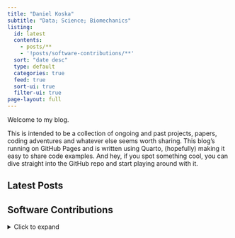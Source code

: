 ```yaml
---
title: "Daniel Koska"
subtitle: "Data; Science; Biomechanics"
listing:
  id: latest
  contents:
    - posts/**
    - '!posts/software-contributions/**'
  sort: "date desc"
  type: default
  categories: true
  feed: true
  sort-ui: true
  filter-ui: true
page-layout: full
---
```


Welcome to my blog.

This is intended to be a collection of ongoing and past projects, papers, coding adventures and whatever else seems worth sharing. This blog's running on GitHub Pages and is written using Quarto, (hopefully) making it easy to share code examples. And hey, if you spot something cool, you can dive straight into the GitHub repo and start playing around with it.

## Latest Posts

## Software Contributions

<details>

<summary>Click to expand</summary>

### Functional Bootstrapped Bands (FunBootBand)

#### Background story

<details>

<summary>Click to expand</summary>

The whole journey began when I started thinking about ways to adequately characterize differences between joint angles calculated from different measurement systems. In my case, I wanted to compare joint angles from a 3D camera system and an inertial measurement unit system. In terms of choosing appropriate statistics, there are some good reads about what **not** to do and how to implement methods for **discrete** data. See, e. g., the highly cited work by Bland and Altman (e.g the papers form 1986, or 2007), who introduced the so called Limits of Agreement (LoA) approach. There's much less literature, however, on how to handle continuous differences between two measurement systems.

One paper that caught my attention is the article by [Røslien et al., (2012)](https://doi.org/10.1016/j.gaitpost.2012.05.001), which describes a way to expand the LoA method to continuous data by using a functional approach. The paper in a nutshell: Continuous data (aka curves) are approximated using functions to calculate a functional counterpart of the LoA. The problem, however, is that the approach described in the paper is not entirely functional. Rather, the actual calculation of the Functional Limits of Agreement is carried out for each individual point of the previously determined functional curves (for details see the implementation in the utilized R package *fda* by James Ramsay). Strictly speaking, this turns the whole idea of using functions on its head and results in functional LoA (or more generally: statistical bands) that are likely too narrow ([Koska et al., 2023](https://doi.org/10.1016/j.jbiomech.2023.111506)). Applied to my original problem of describing continuous differences between measurement systems, this would mean that the random measurement error is likely underestimated.

Another paper that describes a functional approach is the one by [Lenhoff et al. (1999)](https://doi.org/10.1016/S0966-6362(98)00043-5), i.e., curves/time series are approximated using functions just like in Røislien et al. (2012). The paper is not specifically about quantifying differences between measurement systems, but more generally about the construction of statistical bands (more precisely confidence and prediction bands) for biomechanical curve data. The actual hack here is that the distribution of curves is estimated by bootstrapping the coefficients of the curve functions. This means that bands are no longer calculated pointwise, but the entire curve is included in the calculation. The method in Lenhoff et al., to the best of my knowledge, is based on the work of Olshen, Biden, Wyatt, and Sutherland from the 1980s (see, for example, Sutherland et al., 1988; Olshen et al., 1989).

-   Sutherland, D., Olshen, R., Biden, E., Wyatt, M., 1988. Development of Mature Walking. Mac Keith Press. Olshen, R.A., Biden, E.N., Wyatt, M.P., Sutherland, D.H., 1989. Gait analysis and the bootstrap. Ann. Statist. 17 (4), <http://dx.doi.org/10.1214/aos/1176347372>.

-   Olshen, R.A., Biden, E.N., Wyatt, M.P., Sutherland, D.H., 1989. Gait analysis and the bootstrap. Ann. Statist. 17 (4), <http://dx.doi.org/10.1214/aos/1176347372>.

As you can see, the method is not exactly new. I was all the more surprised that I wasn't able to find a coded version of the algorithm online. This forced me to implement the algorithm from scratch, which I did using R and the formulas in the appendix of Lenhoff et al. (1999). Extremely helpful at this point was the Matlab code that a former colleague at our institute, Dr. Doris Oriwol, kindly provided me with. Her code allowed me to cross-check my implementation and correct a couple of mistakes. For instance - if I remember correctly - I struggled to implement the correction facor that adjusts the width of the bands to the desired confidence level. Not sure if I'd gotten it right without Doris' help. So, full credit to Doris!

> *As a side note: I am very grateful for people who have the know-how and the time to review the code. The description in the Lenhoff paper is rather brief, and we were not always 100% sure whether we had correctly implemented the algorithm. Further opinions and possible corrections are very welcome.*

I'm sure other researchers have been here before and would have loved to read a coded version of the algorithm. My hope is that sharing our code is a major pain release in that regard and will lead to more people adopting the method. As indicated by Lenhoff et al., functional statistical bands are not limited to the description of differences between measurement systems, but are useful wherever the variation of curve data needs to be analyzed statistically. This includes a ton of important tasks such as estimating population parameters, indicating precision, assessing statistical significance, comparing groups, forecasting future observations, quantifying uncertainty in predictions etc..

------------------------------------------------------------------------

In the course of implementing the method, I noticed something else: The examined bootstrap methods (including that of Røislien) have implemented a naive bootstrap, meaning they assume independence of the curves in the dataset. Accordingly, the papers suggested to include only one curve per subject in the bootstrap. From a methodological point of view, this is somewhat problematic since it ignores the intraindividual variance component. In the context of investigating measurement errors, for instance, this means that the variance across repeated measurements within a person is not taken into account. This may further aggravate the problem of bands being too narrow.

We therefore extended the functional bootstrap bands to include a possibility to account for repeated measurements (i.e., dependent curves). This was realized using the two-stage or double bootstrap described in [Davison and Hinkley (1997)](https://doi.org/10.1017/CBO9780511802843), in which subjects (including all of their curves) are sampled with replacement in the first stage, and one curve per subject is drawn without replacement in the second stage. In addition to sharing our code, this implementation of the two-stage bootstrap is - IMHO - the main contribution of 'our' FunBootBand method. A systematic comparison of the method with other methodological approaches for characterizing continuous differences between two measurement systemes (pointwise LoA, Functional LoA, Functional Bootstrapped bands) can be found in in [Koska et al. (2023)](https://doi.org/10.1016/j.jbiomech.2023.111506). Here, we analyzed the coverage probabilites of these models in different error scenarios (simulated and real-world data) and found that the FunBootBands showed superior performance.

------------------------------------------------------------------------

What follows are various versions of the functional bootstrap bands (ongoing development) in different programming languages. The R code has already been published as a (devtools) package, and I plan to add it to CRAN at some point as well. In addition, I'm currently porting the code to Python. If time permits and I can delve into Julia, this may be next in line. Besides porting the function to different languages to improve the accessibility, my main goal is to increase code efficiency and reduce computation times - after all, bootstrapping is quite a computationally intensive. In R this may be done using RCpp, a C++ version. In Python, there is Cython, which should significantly reduce execution time.

#### FunBootBand R

<details>

<summary>Click to expand</summary>

The [FunBootBand](https://koda86.github.io/FunBootBand/) package contains a function to generate statistical (prediction or confidence) bands from curve data using a functional approach and bootstrapping.

```r
# devtools::install_github("koda86/FunBootBand")
library(FunBootBand)

prediction.band <- band(data,
                        type = "prediction",
                        B = 5,
                        alpha = 0.05,
                        iid = TRUE)

plot(data[, 1], type = "l", ylim = c(-3, 3), ylab = "Amplitude")
apply(data, 2, function(x) lines(x)) |> invisible()
apply(prediction.band, 1, function(x) lines(x, col = "red", lwd = 4)) |> invisible()
```

The development version of FunBootBand can be installed from GitHub with:

devtools::install_github("koda86/FunBootBand")

#### FunBootBand Python

<details>

<summary>Click to expand</summary>

The first alpha-ish version is available, see here: <https://github.com/koda86/FunBootBand-python>

My TODO list still includes a bunch of items, such as extensive testing ... I'm getting there. Learned a whole lot about Python in the process as well so far.

#### FunBootBand RCpp

<details>

<summary>Click to expand</summary>

On my TODO list.

### Effort to compress

<details>

<summary>Click to expand</summary>

While trying out different complexity measures, I stumbled upon the 'effort to compress' (ETC) method introduced in (Nagaraj et al., 2013). ETC is a complexity measure for which code was originally presented as Matlab and Python Code. This repository contains an R implementation of the algorithm.

[effort2compress](https://github.com/koda86/effort2compress) (GitHub)

See also the website of Nithin Nagaraj for the Matlab and Python versions: [Website Nagaraj](https://sites.google.com/site/nithinnagaraj2/journal/software-toolbox-for-etc-measure)

Python implementation: [Github](https://github.com/pranaysy/ETCPy)

### Identify duplicates in metadata (DupliCheck)

<details>

<summary>Click to expand</summary>

<!-- TODO: Implementieren eines schnelleren Suchalgorithmus -->

::: {#image-container style="text-align: center;"}
![DupliCheck](DupliCheck_logo.png){width="40%"}
:::

I was recently conducting a meta-analysis to get an idea of the effect of digital physiotherapy for the treatment of various orthopedic diseases. For this, I used Pubmed, Cochrane, BASE (Bielefeld Academic Search Engine) and Embase, which resulted in large csv files containing metadata from the identified scientific articles. This metadata includes paper titles, authors, and the DOI, among others. Not going to talk about the pain of designing adequate search strings and exporting these articles here ...

Before deciding which papers to include in the meta-analysis, I needed to identify duplicates, i.e., papers that appeared more than once. This seems like a fairly straightforward job, but, as usual, the devil is in the detail. This probably explains why I wasn't able to find a suitable R function for the job (though, to be honest, I didn't invest an awful lot of time searching).

One obvious candidate, the base function duplicated(), only works on exact copies of a string and fails if even a single character is off. This happens, for example, when author names are written differently across databases. For instance, the author "Çelik" is not the same as "Celik." Another issue is that two distinct papers can have identical titles and the same authors (in a different order). This should be discernible from their different DOIs, but DOIs are not always available and often come in various formats. The list of complications goes on, making the task more complex. To spare others from the same pain, I packed everything into a small R package called **DupliCheck**.

The package contains a single function called **dupliHunter**. dupliHunter takes a data frame with (at least) title, author, and DOI columns. It also includes a threshold parameter to possibly fine-tune the allowed similarity between titles (calculated using stringdist::stringdistmatrix with the Jaccard distance method).

Here's how you can use the package:

```r
library(usethis)
library(devtools)
# devtools::install_github("koda86/DupliCheck")
library(DupliCheck)

load("~/tmp/data.RData") # Example data; load your own data here

duplicates <- dupliHunter(data,
                            title_col = "Title",
                            author_col = "Authors",
                            doi_col = "DOI",
                            threshold = 0.03)
```

The current version of the function works decently. I haven't quantified Type I and II error rates so far, but my experience from working with several datasets and the feedback from colleagues suggest that errors are minimal. I’m also optimistic about the function’s ability to generalize across data from different search engines since the tested files represent data from commonly used sources.

Computational cost and execution speed were issues with my initial (simplistic) loop-based approach. I did some optimzation that included preprocessing titles to escape special characters, or the use of parallel processing. This reduced the execution time for a 4191-row test file significantly (down from 2856 s to about 952 s). It’s not lightning fast, but it's acceptable for vanilla R code. I hope to port the code to C++ to speed up processing time for future projects. We'll see ...

## How Isotropic Scaling in GPA Works

<details>

<summary>Click to expand</summary>

This entry is more of a mental note for my future self than anything else (which I guess most of this blog is tbh).

If you’ve ever worked with Generalized Procrustes Analysis (GPA) in statistical shape modeling, you’ve probably come across the *isotropic scaling* step. It sounds innocent enough — just scale all coordinates equally — but this step is both powerful and a little sneaky. Let’s unpack what’s really going on.

### Where it fits in GPA

The core idea of GPA is to remove differences that are *not* actual shape variation — things like translation, rotation, and scale — so that PCA or other analyses reflect pure shape.

For each shape (X) compared to a reference (often the current mean shape), GPA does:

1.  **Translation:** Move the centroid to the origin.
2.  **Isotropic scaling:** Resize uniformly in all directions to match the reference size.
3.  **Rotation:** Rotate to minimize the distance to the reference.

Then it updates the mean shape and repeats until everything stops changing much.

### What isotropic scaling really is

Isotropic scaling means multiplying **all** coordinates by the same scalar (s).\
No stretching in one direction, no skewing — every axis gets scaled equally.

Mathematically, if (X \in \mathbb{R}\^{k \times m}) is a translated shape (with (k) points in (m) dimensions, usually (m=2) or (3)), the scaled shape is:

$$
X_{\text{scaled}} = s \, X
$$

The scalar (s \> 0) is chosen so that the scaled shape is as close as possible to the reference (Y).

### Deriving the scaling factor

We want to minimize the squared Procrustes distance:

$$
D^2(s) = \|\, sX - Y \,\|_F^2
$$

where (\|\cdot\|\_F) is the Frobenius norm (sum of squared coordinates, square-rooted).

Expanding and differentiating with respect to (s):

$$
D^2(s) = s^2 \sum_{i,j} X_{ij}^2 - 2s \sum_{i,j} X_{ij} Y_{ij} + \sum_{i,j} Y_{ij}^2
$$

Set derivative to zero:

$$
2s \sum_{i,j} X_{ij}^2 - 2 \sum_{i,j} X_{ij} Y_{ij} = 0
$$

And solve:

$$
s = \frac{\sum_{i,j} X_{ij} Y_{ij}}{\sum_{i,j} X_{ij}^2}
$$

In matrix form:

$$
s = \frac{\mathrm{trace}(X^\mathsf{T} Y)}{\mathrm{trace}(X^\mathsf{T} X)}
$$

### The centroid size connection

If no specific reference is chosen yet (e.g., the very first iteration), shapes are often scaled to **unit centroid size**:

$$
C = \sqrt{\sum_{i=1}^k \sum_{j=1}^m X_{ij}^2}
$$

and

$$
s = \frac{1}{C}
$$

This prevents large shapes from dominating the mean early on.

### Why it matters

Without scaling, size differences will dominate PCA.\
With isotropic scaling, we remove those size differences, leaving only relative point configurations.\
That’s great for *pure shape* analysis — but it can be risky if size is biologically meaningful.

And here’s the catch: isotropic scaling ties *all* coordinate axes to a single size factor.\
If your sample varies in length or width, this scaling will also change **vertical coordinates**, even if they were identical before.\
That can create *artificial deformation* in anisotropic structures like weight-bearing feet — a subtle source of bias you might not expect.

------------------------------------------------------------------------

So, isotropic scaling: simple to describe, easy to code, but worth thinking about carefully.\
Because sometimes, what looks like a “neutral” preprocessing step can quietly rewrite your shape story.

## Disco Diffusion Music Video

<details>

<summary>Click to expand</summary>

This post is about a ('AI'-generated) music video that I created for my Band [ICTRL](https://ictrl.bandcamp.com/track/dead-horse). Before I go on with the nerdy details, you should check out the video first:

::: {style="position: relative; padding-bottom: 56.25%; height: 0; overflow: hidden; max-width: 100%; height: auto;"}
<iframe width="100%" height="100%" src="https://www.youtube.com/embed/l7dXeudFoDc" frameborder="0" allow="accelerometer; autoplay; clipboard-write; encrypted-media; gyroscope; picture-in-picture" allowfullscreen style="position: absolute; top: 0; left: 0; width: 100%; height: 100%;">

</iframe>
:::

The video illustrates our song Dead Horse, which is the first of a bunch of singles we are going to drop this year. The idea to create a video like this was inspired by a [Reddit post](https://www.reddit.com/r/KGATLW/comments/1bxew7e/is_the_iron_lung_music_video_really_ai/) about a recent video by one of my favorite bands: King Gizzard and the Lizzard Wizard (the song is called Iron Lung). The post provided some insights into how the video was created, e.g. this quote from user *No_Stay2400*:

*"From Spod, the guy who made it (in a Reddit post back when it came out): Cheers, yeah it was 2 months of trial and error, and using a bunch of different techniques alongside the newest diffusion programs as they rolled out. It was all mapped out frame by frame to work with the music, trying see if I could illustrate the feeling of the music through the video. At times it feels like driving a bus from the backseat, but is amazing when it all comes together. The hardest thing is steering it away from the generic look that AI art can get. Anyway, thanks."*

<!-- https://www.reddit.com/r/KGATLW/comments/xvdigb/music_video_iron_lung_ice_death_planets_lungs/ -->

The main tool that caught my interest was Disco Diffusion, a neat open-source AI tool for generative art. Imagine typing in some text prompt and getting intricate pieces of visual art (for all "future" readers of the last sentence: Imagine a world where 'AI' was a new and exciting thing). Quickly, the idea was born to create a low-budget video where the prompts and thus the video sequences fit the lyrics of the song.

<!-- Disco Diffusion uses some pretty advanced deep learning models to make it all happen -->

Disco Diffusion was developed using Google Colab, which is a free, cloud-based Jupyter notebook environment provided by Google. If you are a data scientist or machine learning practitioner, you have probably heard of it. Being cloud-based, Colab requires no setup or installation. Users can start coding immediately in their web browser. Colab supports Python, so it was easy to read and understand the code. That bein said, there's absolutely no need for any programming skills, since there are empty fields for all relevant parameters, prompts etc. in the notebook.

<!-- Colab notebooks and all generated files can be stored directly on Google Drive, making it easy to manage and share files.  -->

Colab also provides access to powerful computational resources, including different GPUs and TPUs, which are essential for training deep learning models. There is a certain amount of free resources (so called compute units) one can use to test the setup and get some early images. That, however, is rather slow and these provided credits will be exhausted soon. So it makes sense to switch to the Colab Pro, which cost me roughly 50 Euros or so for a month. I know there's also a [local version of Disco Diffusion](https://github.com/MohamadZeina/Disco_Diffusion_Local), but I didn't consider my computation ressources enough to make a video in reasonable time, so I abandoned that for the moment. This may be something to investigate more in the future, especially since I'm not particularly keen on throwing my money towards Google. Well.

The Colab notebook itself is pretty much self-explanatory. One has to run a bunch of cells to check GPU status, prepare folders and connect a (cloud) drive, import dependencies and set up runtime devices, define necessary functions and so on. The first interesting part are the diffusion and CLIP model settings. I watched a bunch of Youtube videos such as [this one](https://www.youtube.com/watch?v=gWxmtdZL8FE) where they explained which settings worked for them. Copying mostly from that, I used a "512x512_diffusion_uncond_finetune_008100" diffusion model and checked the 'use_secondary_model' box.

The next big thing are the settings. Here I set the number of steps to 150. this values, I believe, is responsible for the amount of details in a single frame. I further set the picture dimension to \[1280, 768\]. For all the rest, I stuck with the default settings.

For the animation settings, I chose the 2D animation mode, checked the 'key_frames' box, and set 'max_frames' to 3500. I calculated the number of frames (3500) to make the length of the video match the length of the song at the chosen framerate of 12 fps. To create the movement you can see in the video, I changed the following parameters (leaving the rest at default):

> interp_spline = 'Linear'\
> angle = "0:(1.03)"\
> zoom = "0:(1.03)"\
> translation_x = "0:(0)"\
> translation_y = "0:(0)"\
> translation_z = "0:(10.0)"

Initially, I changed the values for the 3D rotation as well, which caused some hard to pin down errors. Took me way too long to figure that out and caused some real frustrations along the way.

Next in line was the design of the prompts. First of all, I spent a LOT of time figuring out which style I would like to have. The YouTube video linked above, created by a guy called Doctor Diffusion, used pictures from the Polish artist Zdzisław Beksiński, famously know for his dystopian surrealism, and the American artist Lisa Frank, who is known for rainbow and neon colors and stylized depictions of animals, including dolphins, pandas, and unicorns. I threw in some Edvard Munch, who's paintings I admire since being in the Munch museum in Oslo, and I really liked what I saw. Here are the exact prompts I used:

> text_prompts = {\
> 0: \["A single horse by Zdzisław Beksiński and Lisa Frank, Trending on artstation."\],\
> 216: \["A single ear by Zdzisław Beksiński and Lisa Frank, Trending on artstation."\],\
> 300: \["A single cloud by Zdzisław Beksiński and Lisa Frank, Trending on artstation."\],\
> 300: \["A burning cloud by Zdzisław Beksiński and Lisa Frank, Trending on artstation."\],\
> 384: \["A single horse by Zdzisław Beksiński and Lisa Frank, Trending on artstation."\],\
> 468: \["A single running woman by Zdzisław Beksiński and Lisa Frank, Trending on artstation."\],\
> 684: \["A single vomiting woman by Zdzisław Beksiński and Lisa Frank, Trending on artstation."\],\
> 720: \["A single beating heart by Zdzisław Beksiński and Lisa Frank, Trending on artstation."\],\
> 888: \["A single race horse by Zdzisław Beksiński and Lisa Frank, Trending on artstation."\],\
> 1080: \["A single curtain by Zdzisław Beksiński and Lisa Frank, Trending on artstation."\],\
> 1164: \["A single crow by Zdzisław Beksiński and Lisa Frank, Trending on artstation."\],\
> 1212: \["A picture of a broken spine by Zdzisław Beksiński and Lisa Frank, Trending on artstation."\],\
> 1320: \["A picture of a torch by Zdzisław Beksiński and Lisa Frank, Trending on artstation."\],\
> 1380: \["A single running woman by Zdzisław Beksiński and Lisa Frank, Trending on artstation."\],\
> 1560: \["A single vomiting woman by Zdzisław Beksiński and Lisa Frank, Trending on artstation."\],\
> 1656: \["A single running horse by Zdzisław Beksiński and Lisa Frank, Trending on artstation."\],\
> 1860: \["A single bass player by Zdzisław Beksiński and Lisa Frank, Trending on artstation."\],\
> 1980: \["A single running horse by Zdzisław Beksiński and Lisa Frank, Trending on artstation."\],\
> 2100: \["A single running woman by Zdzisław Beksiński and Lisa Frank, Trending on artstation."\],\
> 2280: \["A single vomiting woman by Zdzisław Beksiński and Lisa Frank, Trending on artstation."\],\
> 2340: \["A picture of a screaming woman in the background by Zdzisław Beksiński and Edvard Munch, Trending on artstation."\],\
> 2400: \["A picture of a thunderstorm with fire in the background by Zdzisław Beksiński and Lisa Frank, Trending on artstation."\],\
> 2460: \["A picture of a screaming woman in the background by Zdzisław Beksiński and Edvard Munch, Trending on artstation."\],\
> 2520: \["A single vomiting woman by Zdzisław Beksiński and Lisa Frank, Trending on artstation."\],\
> 2700: \["A picture of a horse running through a thunderstorm by Zdzisław Beksiński and Lisa Frank, Trending on artstation."\],\
> 2940: \["A picture of a dying horse by Zdzisław Beksiński and Lisa Frank, Trending on artstation."\],\
> 3060: \["A picture of a golden ship in the sea by Zdzisław Beksiński and Lisa Frank, Trending on artstation."\],\
> 3144: \["A picture of a dying horse by Zdzisław Beksiński and Lisa Frank, Trending on artstation."\],\
> 3204: \["A picture of a horse in hell by Zdzisław Beksiński and Lisa Frank, Trending on artstation."\],\
> 3276: \["A picture of a horse by Zdzisław Beksiński and Lisa Frank, Trending on artstation."\],\
> 3372: \["A picture of a rainbow by Zdzisław Beksiński and Lisa Frank, Trending on artstation."\]\
> }

For the actual creation of the video, I set the 'blend' to 0.5 and always started at the 'final_frame' when I had to rerun the script. This happened quite a few times, for instance because of errors or when I ran out of computing units.

Finally, after the animation was, it required some minor editing to overlay the audio track onto the video. Et voilà, a new video was born.

## Isolating Bass Tracks

<details>

<summary>Click to expand</summary>

I am a fan Rick Beato's YouTube channel, especially the series 'What Makes This Song Great?'. Also, I always wondered how he got those isolated instrument tracks, especially the bass tracks. One reason, I assume, is that he's a well-copnnected producer with access to separated high-quality tracks directly from the artists or record labels for his deep dives.

As for my motivation, I thought it would be helpful to have isolated bass tracks for songs I would like to learn. The problem, though, is that I'm neither a producer nor well-connected. Also, for much of the music I like, YouTube - despite it's sheer endless content on almost every niche topic - does not provide either isolated bass tracks or bass players covering these songs. So I did some searching online and found that there a several ways to isolate tracks for single instruments. These include EQ and filtering, layering and reconstruction, and several audio separation techniques such as spectral editing or phase cancellation.

The most convenient way, at least for my purposes, seems to be machine learning and AI-based tools since they require the least amount of audio engineering know-how. My current go-to LLM suggested four options (assuming I need a free option available under Linux):

-   Spleeter (by Deezer)
-   Demucs (by Facebook AI Research)
-   Open-Unmix
-   VocalRemover.org (Command-Line Interface)

I decided to give Open-Unmix a try, mainly because of the description: "Open-Unmix is an open-source tool for music source separation, developed by the Music Technology Group at the Technical University of Madrid. It focuses on separating vocals, bass, and drums from music tracks."

Well, I like open-source solutions and I have an academic background, so that was enough to convince me. As for the cons, Open-Unmix may be less computationally efficient, but that wasn't my main concern at this stage. I may do a comparison of different tools in a future post, though. Open-Unmix utilizes a bidirectional LSTM architecture for effective separation and requires FFmpeg for audio processing. Also, like basically all the other tools in the list, Open-Unmix is Python-based. Here are the bash commands I used to set up everything:

1.  Install Python 3 and essential tools

``` bash
sudo apt update
sudo apt install python3 python3-venv python3-pip ffmpeg
```

python3 is the Python 3 interpreter. python3-venv is the module to create virtual environments. python3-pip ist the Python package installer and ffmpeg is, well ffmpeg ;-)

2.  Create and activate a virtual environment

``` bash
cd ~
python3 -m venv openunmix_env
source openunmix_env/bin/activate
```

3.  Upgrade pip within the virtual environment

``` bash
pip install --upgrade pip
```

4.  Install Open-Unmix and verify the installation

``` bash
pip install openunmix
umx --help
```

By the way, 'deactivate' allows one to leave the virtual environment.

For a first test, I chose the song Exoplanet by Mother Engine. If converted this (YouTube video) \[https://www.youtube.com/watch?v=MJu7bSh_03I\] to an MP3 file and used this bash command:

``` bash
umx --outdir ~/music/isolated_tracks ~/music/isolated_tracks/Exoplanet.mp3
```

from which I got this error:

``` bash
torch.OutOfMemoryError: CUDA out of memory. Tried to allocate 640.00 MiB. GPU 0 has a total capacity of 1.95 GiB of which 518.62 MiB is free. Including non-PyTorch memory, this process has 1.44 GiB memory in use. Of the allocated memory 1.36 GiB is allocated by PyTorch, and 44.48 MiB is reserved by PyTorch but unallocated. If reserved but unallocated memory is large try setting PYTORCH_CUDA_ALLOC_CONF=expandable_segments:True to avoid fragmentation.  See documentation for Memory Management  (https://pytorch.org/docs/stable/notes/cuda.html#environment-variables)
```

This error message indicates that my GPU does not have sufficient memory to process the audio file using Open-Unmix. I therefore switched to CPU Processing (instead of GPU processing).

``` bash
umx --no-cuda --outdir ~/music/isolated_tracks ~/music/isolated_tracks/Exoplanet.mp3
```

This did the track and created a folder named 'Exoplanet' including isolated (\*.wav) tracks for bass, drums, vocals and others in the same directory as the original MP3 file.

Here's the isolated bass track for "Exoplanet" by Mother Engine:

[🎧 Listen to "Exoplanet" Isolated Bass Track](assets/audio/bass.mp3){target="_blank"}

<!-- <audio controls> -->

<!--   <source src="bass.mp3" type="audio/mpeg"> -->

<!--   Your browser does not support the audio element. -->

<!-- </audio> -->

<!-- How can I track the time needed to process this on my system (system specs)? -->

There are some additional tricks that may help improve the performance for future tries. I could, for instance, ...

1.  Optimize CPU processing

For instance,

``` bash
umx --no-cuda --outdir ~/music/isolated_tracks ~/music/isolated_tracks/Exoplanet.mp3 --start 30 --duration 60
```

should processes a 60-second segment starting at 30 seconds into the track. I could also limit the number of targets/tracks to specific instruments (e.g., bass):

``` bash
umx --no-cuda --outdir ~/music/isolated_tracks --targets bass ~/music/isolated_tracks/Exoplanet.mp3
```

2.  Explore alternative, faster and less resource-intensive tools such as Spleeter or Demucs.

3.  Or I could use higher-quality audio files such as WAV, or FLAC instead of compressed formats like MP3. These may yield better separation results and may also reduce processing time due to less decoding overhead.
